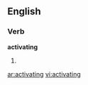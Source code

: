 
==English==

===Verb===
'''activating'''

# {{present participle of|[[activate]]}}

[[ar:activating]]
[[vi:activating]]